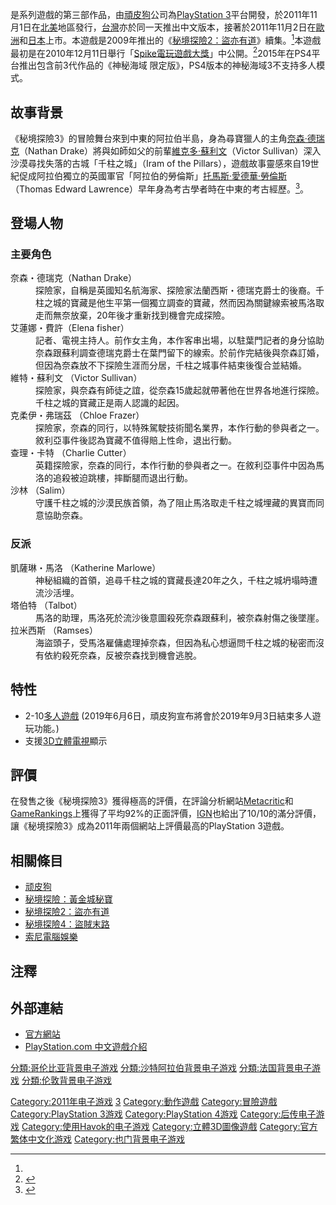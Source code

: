 {{noteTA
|G1=Games
|1=zh-cn:德雷克; zh-tw:德瑞克;
|2=zh-cn:内森; zh-tw:奈森;
}}
{{Infobox VG
| title = 秘境探險3：德瑞克的騙局
| image = File:U3cover.png
| caption = 《秘境探險3：德瑞克的騙局》美版封面
| english = Uncharted 3: Drake's Deception
| developer = [[頑皮狗|頑皮狗]]
| publisher = [[索尼互動娛樂|索尼互動娛樂]]
| distributor = 
| designer = [[Amy_Hennig|Amy Hennig]] <small>（創意總監）</small><ref name="ew">{{cite web | url = http://popwatch.ew.com/2010/12/09/uncharted-3-first-look/ | title = 'Uncharted' exclusive: Your first look at 2011's must-play videogame 'Uncharted 3: Drake's Deception' | publisher = Entertainment Weekly | date = 2010-12-09 | accessdate = 2010-12-09 | author = Jeff Jensen | archive-date = 2015-01-05 | archive-url = https://web.archive.org/web/20150105183416/http://popwatch.ew.com/2010/12/09/uncharted-3-first-look/ | dead-url = no }}</ref>
| series = [[秘境探險系列|秘境探險系列]]
| engine = Naughty Dog引擎<br />[[Havok引擎|Havok引擎]]（物理引擎）
| released = 2011年11月1日
| genre = [[動作冒險遊戲|動作冒險遊戲]]<br>[[平台遊戲|平台遊戲]]<br>[[第三人稱射擊|第三人稱射擊]]
| modes = [[單人遊戲|單人遊戲]]<br>[[多人遊戲|多人遊戲]]（於2019年9月3日停止服務）
| platforms = [[PlayStation_3|PlayStation 3]]<br/>[[PlayStation_4|PlayStation 4]]
}}

{{Vgname|秘境探險3：德瑞克的騙局|en=Uncharted 3: Drake's Deception|cn=神秘海域3：德雷克的诡计|tw=秘境探險3：德瑞克的騙局}}是系列遊戲的第三部作品，由[[頑皮狗|頑皮狗]]公司為[[PlayStation_3|PlayStation 3]]平台開發，於2011年11月1日在[[北美|北美]]地區發行，[[台灣|台灣]]亦於同一天推出中文版本，接著於2011年11月2日在[[歐洲|歐洲]]和[[日本|日本]]上市。本遊戲是2009年推出的《[[秘境探險2：盜亦有道|秘境探險2：盜亦有道]]》續集。<ref name="ew"/>本遊戲最初是在2010年12月11日舉行「[[Spike電玩遊戲大獎|Spike電玩遊戲大獎]]」中公開。<ref name="u3-gameplay">{{cite web | url = http://blog.us.playstation.com/2010/12/17/uncharted-3-drakes-deception-gameplay-reveal/?utm_source=facebook&utm_medium=social&utm_campaign=uncharted3_gameplay_121710 | title = UNCHARTED 3: Drake’s Deception Gameplay Reveal | publisher = PlayStation Us Blog | date = 2010-12-17 | accessdate = 2011-01-28 | author = Jeff Rubenstein | archive-date = 2010-12-21 | archive-url = https://web.archive.org/web/20101221084927/http://blog.us.playstation.com/2010/12/17/uncharted-3-drakes-deception-gameplay-reveal/?utm_source=facebook&utm_medium=social&utm_campaign=uncharted3_gameplay_121710 | dead-url = no }}</ref>2015年在PS4平台推出包含前3代作品的《神秘海域 限定版》，PS4版本的神秘海域3不支持多人模式。

==故事背景==
《秘境探險3》的冒險舞台來到中東的阿拉伯半島，身為尋寶獵人的主角[[奈森‧德瑞克|奈森‧德瑞克]]（Nathan Drake）將與如師如父的前輩[[維克多‧蘇利文|維克多‧蘇利文]]（Victor Sullivan）深入沙漠尋找失落的古城「千柱之城」（Iram of the Pillars），遊戲故事靈感來自19世紀促成阿拉伯獨立的英國軍官「阿拉伯的勞倫斯」[[托馬斯·愛德華·勞倫斯|托馬斯·愛德華·勞倫斯]]（Thomas Edward Lawrence）早年身為考古學者時在中東的考古經歷。<ref name="PSBlog U3 Reveal">{{cite web | url = http://blog.us.playstation.com/2010/12/09/uncover-the-truth-in-uncharted-3/ | title = 'Uncover the truth in UNCHARTED 3!' | author = Arne Meyer | date = 2010-12-09 | accessdate = 2010-12-09 | archive-date = 2012-07-06 | archive-url = https://www.webcitation.org/68xFKZ2Me?url=http://blog.us.playstation.com/2010/12/09/uncover-the-truth-in-uncharted-3/ | dead-url = no }}</ref>。

== 登場人物 ==
===主要角色===
;奈森・德瑞克（Nathan Drake）
:探險家，自稱是英國知名航海家、探險家法蘭西斯・德瑞克爵士的後裔。千柱之城的寶藏是他生平第一個獨立調查的寶藏，然而因為關鍵線索被馬洛取走而無奈放棄，20年後才重新找到機會完成探險。
;艾蓮娜・費許（Elena fisher）
:記者、電視主持人。前作女主角，本作客串出場，以駐葉門記者的身分協助奈森跟蘇利調查德瑞克爵士在葉門留下的線索。於前作完結後與奈森訂婚，但因為奈森放不下探險生涯而分居，千柱之城事件結束後復合並結婚。
;維特・蘇利文 （Victor Sullivan）
:探險家，與奈森有師徒之誼，從奈森15歲起就帶著他在世界各地進行探險。千柱之城的寶藏正是兩人認識的起因。
;克柔伊・弗瑞茲 （Chloe Frazer）
:探險家，奈森的同行，以特殊駕駛技術聞名業界，本作行動的參與者之一。敘利亞事件後認為寶藏不值得賠上性命，退出行動。
;查理・卡特 （Charlie Cutter）
:英籍探險家，奈森的同行，本作行動的參與者之一。在敘利亞事件中因為馬洛的追殺被迫跳樓，摔斷腿而退出行動。
;沙林 （Salim）
:守護千柱之城的沙漠民族首領，為了阻止馬洛取走千柱之城埋藏的異寶而同意協助奈森。

===反派===
;凱薩琳・馬洛 （Katherine Marlowe）
:神秘組織的首領，追尋千柱之城的寶藏長達20年之久，千柱之城坍塌時遭流沙活埋。
;塔伯特 （Talbot）
:馬洛的助理，馬洛死於流沙後意圖殺死奈森跟蘇利，被奈森射傷之後墜崖。
;拉米西斯 （Ramses）
:海盜頭子，受馬洛雇傭處理掉奈森，但因為私心想逼問千柱之城的秘密而沒有依約殺死奈森，反被奈森找到機會逃脫。

== 特性 ==
* 2-10[[多人遊戲|多人遊戲]] (2019年6月6日，頑皮狗宣布將會於2019年9月3日結束多人遊玩功能。)
* 支援[[3D立體電視|3D立體電視]]顯示

==評價==
在發售之後《秘境探險3》獲得極高的評價，在評論分析網站[[Metacritic|Metacritic]]和[[GameRankings|GameRankings]]上獲得了平均92%的正面評價，[[IGN|IGN]]也給出了10/10的滿分評價，讓《秘境探險3》成為2011年兩個網站上評價最高的PlayStation 3遊戲。

== 相關條目 ==
* [[顽皮狗|顽皮狗]]
* [[秘境探險：黃金城秘寶|秘境探險：黃金城秘寶]]
* [[秘境探險2：盜亦有道|秘境探險2：盜亦有道]]
* [[秘境探險4：盜賊末路|秘境探險4：盜賊末路]]
* [[索尼電腦娛樂|索尼電腦娛樂]]

== 注釋 ==
{{reflist|2}}

== 外部連結 ==
* [https://web.archive.org/web/20140125155050/http://www.naughtydog.com/games/uncharted 官方網站]{{en}}
* [http://asia.playstation.com/tw/cht/game/gameDetail/243198 PlayStation.com 中文遊戲介紹] {{Wayback|url=http://asia.playstation.com/tw/cht/game/gameDetail/243198 |date=20111203230102 }}

{{秘境探險系列}}
{{顽皮狗}}

{{DEFAULTSORT:Uncharted 3, Drake's Deception}}
[[Category:2011年电子游戏|Category:2011年电子游戏]]
[[Category:神秘海域系列|3]]
[[Category:動作遊戲|Category:動作遊戲]]
[[Category:冒險遊戲|Category:冒險遊戲]]
[[Category:PlayStation_3游戏|Category:PlayStation 3游戏]]
[[Category:PlayStation_4游戏|Category:PlayStation 4游戏]]
[[Category:后传电子游戏|Category:后传电子游戏]]
[[Category:使用Havok的电子游戏|Category:使用Havok的电子游戏]]
[[Category:立體3D圖像遊戲|Category:立體3D圖像遊戲]]
[[Category:官方繁体中文化游戏|Category:官方繁体中文化游戏]]
[[分類:哥伦比亚背景电子游戏|分類:哥伦比亚背景电子游戏]]
[[分類:沙特阿拉伯背景电子游戏|分類:沙特阿拉伯背景电子游戏]]
[[Category:也门背景电子游戏|Category:也门背景电子游戏]]
[[分類:法国背景电子游戏|分類:法国背景电子游戏]]
[[分類:伦敦背景电子游戏|分類:伦敦背景电子游戏]]